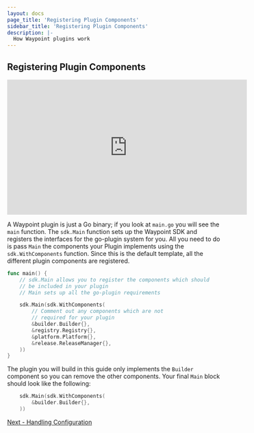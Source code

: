 ```yaml
---
layout: docs
page_title: 'Registering Plugin Components'
sidebar_title: 'Registering Plugin Components'
description: |-
  How Waypoint plugins work
---
```


## Registering Plugin Components

<iframe
  width="560"
  height="315"
  src="https://www.youtube.com/embed/4zwZCpqo0j8?start=145&end=200"
  frameborder="0"
  allow="accelerometer; autoplay; clipboard-write; encrypted-media; gyroscope; picture-in-picture"
  allowfullscreen
></iframe>

A Waypoint plugin is just a Go binary; if you look at `main.go` you will see the `main` function. The `sdk.Main`
function sets up the Waypoint SDK and registers the interfaces for the go-plugin system for you. All you need to do is
pass `Main` the components your Plugin implements using the `sdk.WithComponents` function. Since this is the default
template, all the different plugin components are registered.

```go
func main() {
	// sdk.Main allows you to register the components which should
	// be included in your plugin
	// Main sets up all the go-plugin requirements

	sdk.Main(sdk.WithComponents(
		// Comment out any components which are not
		// required for your plugin
		&builder.Builder{},
		&registry.Registry{},
		&platform.Platform{},
		&release.ReleaseManager{},
	))
}
```

The plugin you will build in this guide only implements the `Builder` component so you can remove the other components.
Your final `Main` block should look like the following:

```go
	sdk.Main(sdk.WithComponents(
		&builder.Builder{},
	))
```

[Next - Handling Configuration](/docs/extending-waypoint/creating-plugins/configuration)
